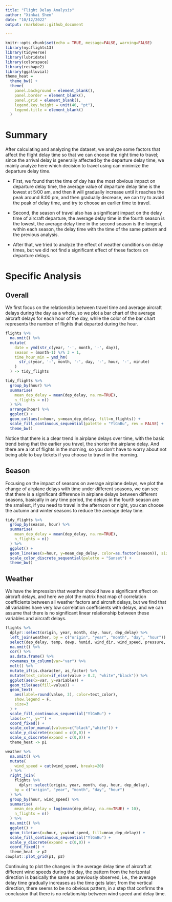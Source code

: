 ```yaml
---
title: "Flight Delay Analysis"
author: "Xinkai Shen"
date: "10/12/2022"
output: rmarkdown::github_document

---
```


```r
knitr::opts_chunk$set(echo = TRUE, message=FALSE, warning=FALSE)
library(nycflights13)
library(tidyverse)
library(lubridate)
library(colorspace)
library(reshape2)
library(ggalluvial)
theme_heat = 
  theme_bw() +
  theme(
    panel.background = element_blank(),
    panel.border = element_blank(),
    panel.grid = element_blank(),
    legend.key.height = unit(40, "pt"),
    legend.title = element_blank()
  )
```

# Summary

After calculating and analyzing the dataset, we analyze some factors that affect the flight delay time so that we can choose the right time to travel; since the arrival delay is generally affected by the departure delay time, we mainly analyze here which decision to travel using can minimize the departure delay time.

- First, we found that the time of day has the most obvious impact on departure delay time, the average value of departure delay time is the lowest at 5:00 am, and then it will gradually increase until it reaches the peak around 8:00 pm, and then gradually decrease, we can try to avoid the peak of delay time, and try to choose an earlier time to travel. 

- Second, the season of travel also has a significant impact on the delay time of aircraft departure, the average delay time in the fourth season is the lowest, the average delay time in the second season is the longest, within each season, the delay time with the time of the same pattern and the previous analysis. 

- After that, we tried to analyze the effect of weather conditions on delay times, but we did not find a significant effect of these factors on departure delays. 

# Specific Analysis

## Overall

We first focus on the relationship between travel time and average aircraft delays during the day as a whole, so we plot a bar chart of the average aircraft delays for each hour of the day, while the color of the bar chart represents the number of flights that departed during the hour.

```r
flights %>%
  na.omit() %>%
  mutate(
    date = ymd(str_c(year, '-', month, '-', day)),
    season = (month-1) %/% 3 + 1,
    time_hour_min = ymd_hm(
      str_c(year, '-', month, '-', day, '-', hour, '-', minute)
    )
  ) -> tidy_flights

tidy_flights %>%
  group_by(hour) %>%
  summarise(
    mean_dep_delay = mean(dep_delay, na.rm=TRUE),
    n_flights = n()
  ) %>%
  arrange(hour) %>%
  ggplot() +
  geom_col(aes(x=hour, y=mean_dep_delay, fill=n_flights)) +
  scale_fill_continuous_sequential(palette = "YlGnBu", rev = FALSE) +
  theme_bw()
```

Notice that there is a clear trend in airplane delays over time, with the basic trend being that the earlier you travel, the shorter the airplane delay. And there are a lot of flights in the morning, so you don't have to worry about not being able to buy tickets if you choose to travel in the morning.

## Season

Focusing on the impact of seasons on average airplane delays, we plot the change of airplane delays with time under different seasons, we can see that there is a significant difference in airplane delays between different seasons, basically in any time period, the delays in the fourth season are the smallest, if you need to travel in the afternoon or night, you can choose the autumn and winter seasons to reduce the average delay time.

```r
tidy_flights %>%
  group_by(season, hour) %>%
  summarise(
    mean_dep_delay = mean(dep_delay, na.rm=TRUE),
    n_flights = n()
  ) %>%
  ggplot() +
  geom_line(aes(x=hour, y=mean_dep_delay, color=as.factor(season)), size=1.3) +
  scale_color_discrete_sequential(palette = "Sunset") +
  theme_bw()
```

## Weather

We have the impression that weather should have a significant effect on aircraft delays, and here we plot the matrix heat map of correlation coefficients between all weather factors and aircraft delays, but we find that all variables have very low correlation coefficients with delays, and we can assume that there is no significant linear relationship between these variables and aircraft delays.

```r
flights %>%
  dplyr::select(origin, year, month, day, hour, dep_delay) %>%
  left_join(weather, by = c("origin", "year", "month", "day", "hour")) %>%
  select(dep_delay, temp, dewp, humid, wind_dir, wind_speed, pressure, visib) %>%
  na.omit() %>%
  cor() %>%
  as.data.frame() %>%
  rownames_to_column(var="var") %>%
  melt() %>%
  mutate_if(is.character, as_factor) %>%
  mutate(text_color=if_else(value > 0.2, "white","black")) %>%
  ggplot(aes(x=var, y=variable)) +
  geom_tile(aes(fill=value)) +
  geom_text(
    aes(label=round(value, 3), color=text_color), 
    show.legend = F,
    size=3
  ) +
  scale_fill_continuous_sequential("YlGnBu") +
  labs(x="", y="") +
  coord_fixed() +
  scale_color_manual(values=c("black","white")) +
  scale_y_discrete(expand = c(0,0)) + 
  scale_x_discrete(expand = c(0,0)) +
  theme_heat -> p1

weather %>%
  na.omit() %>%
  mutate(
    wind_speed = cut(wind_speed, breaks=20)
  ) %>%
  right_join(
    flights %>%
      dplyr::select(origin, year, month, day, hour, dep_delay),
    by = c("origin", "year", "month", "day", "hour")
  ) %>%
  group_by(hour, wind_speed) %>%
  summarise(
    mean_dep_delay = log(mean(dep_delay, na.rm=TRUE) + 10),
    n_flights = n()
  ) %>%
  na.omit() %>%
  ggplot() +
  geom_tile(aes(x=hour, y=wind_speed, fill=mean_dep_delay)) +
  scale_fill_continuous_sequential("YlGnBu") +
  scale_y_discrete(expand = c(0,0)) + 
  coord_fixed() + 
  theme_heat -> p2
cowplot::plot_grid(p1, p2)

```

Continuing to plot the changes in the average delay time of aircraft at different wind speeds during the day, the pattern from the horizontal direction is basically the same as previously observed, i.e., the average delay time gradually increases as the time gets later; from the vertical direction, there seems to be no obvious pattern, in a step that confirms the conclusion that there is no relationship between wind speed and delay time.
